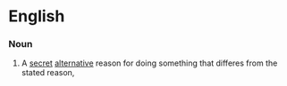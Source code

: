 =English=
===Noun===
{{en-noun|sg=[[ulterior]] [[motive]]}}
# A [[secret]] [[alternative]] reason for doing something that differes from the stated reason,